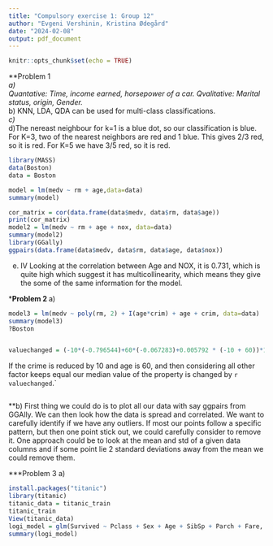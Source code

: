 ```yaml
---
title: "Compulsory exercise 1: Group 12"
author: "Evgeni Vershinin, Kristina Ødegård"
date: "2024-02-08"
output: pdf_document
---
```


```r
knitr::opts_chunk$set(echo = TRUE)
```

**Problem 1  
*a)  
Quantative: Time, income earned, horsepower of a car.
Qvalitative: Marital status, origin, Gender.  
*b) KNN, LDA, QDA can be used for multi-class classifications.  
*c)  
*d)The nereast neighbour for k=1 is a blue dot, so our classification is blue. For K=3, two of the nearest neighbors are red and 1 blue. This gives 2/3 red, so it is red. For K=5 we have 3/5 red, so it is red.


```r
library(MASS)
data(Boston)
data = Boston

model = lm(medv ~ rm + age,data=data)
summary(model)

cor_matrix = cor(data.frame(data$medv, data$rm, data$age))
print(cor_matrix)
model2 = lm(medv ~ rm + age + nox, data=data)
summary(model2)
library(GGally)
ggpairs(data.frame(data$medv, data$rm, data$age, data$nox))
```


e)
IV
Looking at the correlation between Age and NOX, it is 0.731, which is quite high which suggest it has  multicollinearity, which means they give the some of the same information for the model.

***Problem 2
**a)

```r

model3 = lm(medv ~ poly(rm, 2) + I(age*crim) + age + crim, data=data)
summary(model3)
?Boston


valuechanged = (-10*(-0.796544)+60*(-0.067283)+0.005792 * (-10 + 60))*1000
```
If the crime is reduced by 10 and age is 60, and then considering all other factor keeps equal our median value of the property is changed by `r valuechanged`.`



```r
```

**b)
First thing we could do is to plot all our data with say ggpairs from GGAlly. We can then look how the data is spread and correlated. We want to carefully identify if we have any outliers. If most our points follow a specific pattern, but then one point stick out, we could carefully consider to remove it. One approach could be to look at the mean and std of a given data columns and if some point lie 2 standard deviations away from the mean we could remove them.








***Problem 3
a)

```r
install.packages("titanic")
library(titanic)
titanic_data = titanic_train 
titanic_train
View(titanic_data)
logi_model = glm(Survived ~ Pclass + Sex + Age + SibSp + Parch + Fare, data = titanic_data)
summary(logi_model)

```
